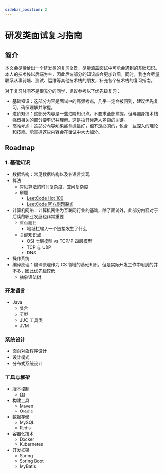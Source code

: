 ```yaml
---
sidebar_position: 2
---
```


# 研发类面试复习指南

## 简介

本文会尽量给出一个研发类的复习全景，尽量涵盖面试中可能会遇到的基础知识。本人的技术栈以后端为主，因此后端部分的知识点会更加详细。同时，我也会尽量联系从事前端、测试、运维等其他技术栈的朋友，补充各个技术栈的复习指南。

对于复习时间不是很充分的同学，建议参考以下优先级复习：

- <HighPriorityTag>基础知识</HighPriorityTag>：这部分内容是面试中的高频考点，几乎一定会被问到，建议优先复习，确保理解并掌握。
- <MediumPriorityTag>进阶知识</MediumPriorityTag>：这部分内容是一些进阶知识点，不要求全部掌握，但与自身技术栈强烈相关的部分要牢记并理解。这是拉开候选人差距的关键。
- <LowPriorityTag>高难考点</LowPriorityTag>：这部分内容如果能掌握最好，但不是必须的，包含一些深入的理论和技能。能掌握这些内容会在面试中大大加分。

## Roadmap

### 1. 基础知识

- <HighPriorityTag>数据结构</HighPriorityTag>：常见数据结构以及各语言实现
- <HighPriorityTag>算法</HighPriorityTag>
    - 常见算法的时间复杂度、空间复杂度
    - <HighPriorityTag>刷题</HighPriorityTag>
        - [LeetCode Hot 100](https://leetcode.cn/problem-list/2cktkvj/)
        - [LeetCode 官方刷题路线](/docs/leetcode/re-leetcode)
- <HighPriorityTag>计算机网络</HighPriorityTag>：计算机网络为互联网行业的基础，除了面试外，此部分内容对于后续的职业发展也非常重要
    - 重点题目
        - 地址栏输入一个链接发生了什么
    - 关键知识点
        - OSI 七层模型 vs TCP/IP 四层模型
        - TCP 与 UDP
        - DNS
- <HighPriorityTag>操作系统</HighPriorityTag>
- <LowPriorityTag>编译原理</LowPriorityTag>：编译原理作为 CS 领域的基础知识，但是实际开发工作中用到的并不多，因此优先级较低
    - 抽象语法树

### 开发语言

- <HighPriorityTag>Java</HighPriorityTag>
    - 集合
    - 范型
    - JUC 工具类
    - JVM

### 系统设计

- <MediumPriorityTag>面向对象程序设计</MediumPriorityTag>
- <MediumPriorityTag>设计模式</MediumPriorityTag>
- <MediumPriorityTag>分布式系统设计</MediumPriorityTag>

### 工具与框架

- <HighPriorityTag>版本控制</HighPriorityTag>
    - [Git](/docs/tools-and-frameworks/git)
- <MediumPriorityTag>构建工具</MediumPriorityTag>
    - Maven
    - Gradle
- <HighPriorityTag>数据存储</HighPriorityTag>
    - MySQL
    - Redis
- <MediumPriorityTag>容器化技术</MediumPriorityTag>
    - Docker
    - Kubernetes
- <MediumPriorityTag>开发框架</MediumPriorityTag>
    - Spring
    - Spring Boot
    - MyBatis